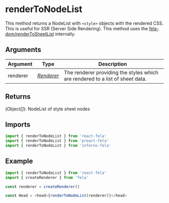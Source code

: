 # renderToNodeList

This method returns a NodeList with `<style>` objects with the rendered CSS. This is useful for SSR (Server Side Rendering). This method uses the [fela-dom/renderToSheetList](../fela-dom/renderToSheetList) internally.

## Arguments

| Argument | Type                              | Description                                                                   |
| -------- | --------------------------------- | ----------------------------------------------------------------------------- |
| renderer | [_Renderer_](../fela/Renderer.md) | The renderer providing the styles which are rendered to a list of sheet data. |

## Returns

(_Object[]_): NodeList of style sheet nodes

## Imports

```javascript nocopy
import { renderToNodeList } from 'react-fela'
import { renderToNodeList } from 'preact-fela'
import { renderToNodeList } from 'inferno-fela'
```

## Example

```javascript nocopy
import { renderToNodeList } from 'react-fela'
import { createRenderer } from 'fela'

const renderer = createRenderer()

const Head = <head>{renderToNodeList(renderer)}</head>
```
